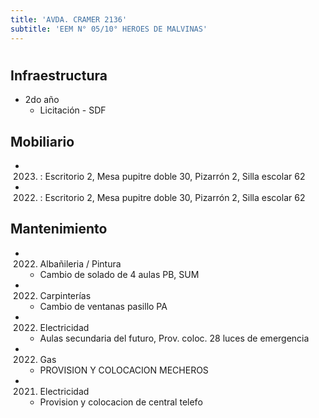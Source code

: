 ```yaml
---
title: 'AVDA. CRAMER 2136'
subtitle: 'EEM N° 05/10° HEROES DE MALVINAS'
---
```


#
## Infraestructura

* 2do año 
    + Licitación - SDF 


## Mobiliario

*  (2023) : Escritorio 2, Mesa pupitre doble 30, Pizarrón 2, Silla escolar 62 

*  (2022) : Escritorio 2, Mesa pupitre doble 30, Pizarrón 2, Silla escolar 62 





## Mantenimiento

*  (2022) Albañileria / Pintura 
    + Cambio de solado de 4 aulas PB, SUM

*  (2022) Carpinterías 
    + Cambio de ventanas pasillo PA

*  (2022) Electricidad 
    + Aulas secundaria del futuro, Prov. coloc. 28 luces de emergencia

*  (2022) Gas 
    + PROVISION Y COLOCACION MECHEROS

*  (2021) Electricidad 
    + Provision y colocacion de central telefo







